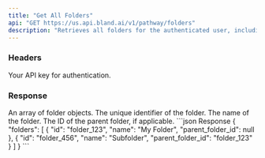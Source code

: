```yaml
---
title: "Get All Folders"
api: "GET https://us.api.bland.ai/v1/pathway/folders"
description: "Retrieves all folders for the authenticated user, including folder ID, name, and parent folder ID."
---
```


### Headers

<ParamField header="authorization" type="string" required>
  Your API key for authentication.
</ParamField>

### Response

<ResponseField name="folders" type="array">
  An array of folder objects.
</ResponseField>

<ResponseField name="folders[].id" type="string">
  The unique identifier of the folder.
</ResponseField>

<ResponseField name="folders[].name" type="string">
  The name of the folder.
</ResponseField>

<ResponseField name="folders[].parent_folder_id" type="string">
  The ID of the parent folder, if applicable.
</ResponseField>

<ResponseExample>
```json Response
{
  "folders": [
    {
      "id": "folder_123",
      "name": "My Folder",
      "parent_folder_id": null
    },
    {
      "id": "folder_456",
      "name": "Subfolder",
      "parent_folder_id": "folder_123"
    }
  ]
}
```
</ResponseExample>
